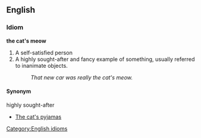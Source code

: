 ==English==
===Idiom===
[[Category:English idioms]]
'''the cat's meow'''
#A self-satisfied person
#A highly sought-after and fancy example of something, usually referred to inanimate objects. 
#:''That new car was really the cat's meow.''

====Synonym====
highly sought-after
*[[The cat's pyjamas]]
